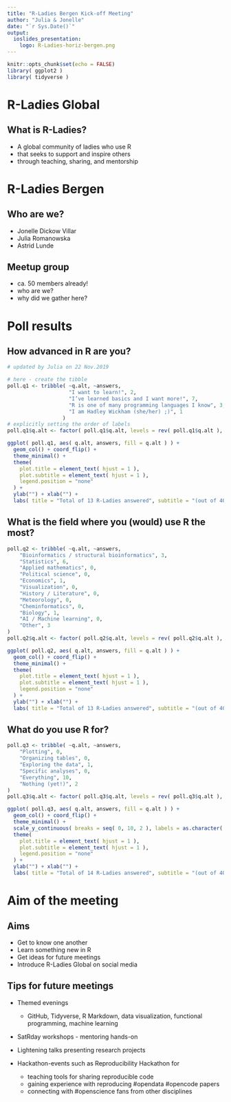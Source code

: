 ```yaml
---
title: "R-Ladies Bergen Kick-off Meeting"
author: "Julia & Jonelle"
date: "`r Sys.Date()`"
output:
  ioslides_presentation:
    logo: R-Ladies-horiz-bergen.png
---
```


```r
knitr::opts_chunk$set(echo = FALSE)
library( ggplot2 )
library( tidyverse )
```

# R-Ladies Global

## What is R-Ladies?

- A global community of ladies who use R
- that seeks to support and inspire others
- through teaching, sharing, and mentorship

# R-Ladies Bergen

## Who are we?

- Jonelle Dickow Villar
- Julia Romanowska
- Astrid Lunde

## Meetup group

- ca. 50 members already!
- who are we?
- why did we gather here?

# Poll results

## How advanced in R are you?

```r
# updated by Julia on 22 Nov.2019

# here - create the tibble
poll.q1 <- tribble( ~q.alt, ~answers,
                    "I want to learn!", 2,
                    "I’ve learned basics and I want more!", 7,
                    "R is one of many programming languages I know", 3,
                    "I am Hadley Wickham (she/her) ;)", 1
                  )
# explicitly setting the order of labels
poll.q1$q.alt <- factor( poll.q1$q.alt, levels = rev( poll.q1$q.alt ), ordered = TRUE )

ggplot( poll.q1, aes( q.alt, answers, fill = q.alt ) ) +
  geom_col() + coord_flip() +
  theme_minimal() +
  theme( 
    plot.title = element_text( hjust = 1 ),
    plot.subtitle = element_text( hjust = 1 ),
    legend.position = "none"
  ) +
  ylab("") + xlab("") +
  labs( title = "Total of 13 R-Ladies answered", subtitle = "(out of 40 registered on Meetup)" )
```

## What is the field where you (would) use R the most?

```r
poll.q2 <- tribble( ~q.alt, ~answers,
    "Bioinformatics / structural bioinformatics", 3,
    "Statistics", 6,
    "Applied mathematics", 0,
    "Political science", 0,
    "Economics", 1,
    "Visualization", 0,
    "History / Literature", 0,
    "Meteorology", 0,
    "Cheminformatics", 0,
    "Biology", 1,
    "AI / Machine learning", 0,
    "Other", 3
)
poll.q2$q.alt <- factor( poll.q2$q.alt, levels = rev( poll.q2$q.alt ), ordered = TRUE )

ggplot( poll.q2, aes( q.alt, answers, fill = q.alt ) ) +
  geom_col() + coord_flip() +
  theme_minimal() +
  theme( 
    plot.title = element_text( hjust = 1 ),
    plot.subtitle = element_text( hjust = 1 ),
    legend.position = "none"
  ) +
  ylab("") + xlab("") +
  labs( title = "Total of 13 R-Ladies answered", subtitle = "(out of 40 registered on Meetup)" )
```

## What do you use R for?

```r
poll.q3 <- tribble( ~q.alt, ~answers,
    "Plotting", 0,
    "Organizing tables", 0,
    "Exploring the data", 1,
    "Specific analyses", 0,
    "Everything", 10,
    "Nothing (yet!)", 2
)
poll.q3$q.alt <- factor( poll.q3$q.alt, levels = rev( poll.q3$q.alt ), ordered = TRUE )

ggplot( poll.q3, aes( q.alt, answers, fill = q.alt ) ) +
  geom_col() + coord_flip() +
  theme_minimal() +
  scale_y_continuous( breaks = seq( 0, 10, 2 ), labels = as.character( seq( 0, 10, 2 ) ) ) +
  theme( 
    plot.title = element_text( hjust = 1 ),
    plot.subtitle = element_text( hjust = 1 ),
    legend.position = "none"
  ) +
  ylab("") + xlab("") +
  labs( title = "Total of 14 R-Ladies answered", subtitle = "(out of 40 registered on Meetup)" )
```

# Aim of the meeting

## Aims

- Get to know one another
- Learn something new in R
- Get ideas for future meetings
- Introduce R-Ladies Global on social media

## Tips for future meetings 

- Themed evenings
  - GitHub, Tidyverse, R Markdown, data visualization, functional programming, machine learning 

- SatRday workshops - mentoring hands-on 

- Lightening talks presenting research projects 

- Hackathon-events such as Reproducibility Hackathon for
  * teaching tools for sharing reproducible code
  * gaining experience with reproducing #opendata #opencode papers
  * connecting with #openscience fans from other disciplines


